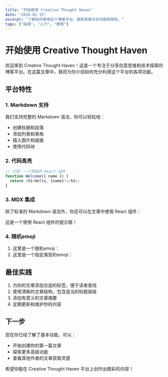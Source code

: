 ```yaml
---
title: "开始使用 Creative Thought Haven"
date: "2024-01-15"
excerpt: "了解如何使用这个博客平台，探索其强大的功能和特性。"
tags: ["指南", "入门", "教程"]
---
```


# 开始使用 Creative Thought Haven

欢迎来到 Creative Thought Haven！这是一个专注于分享创意思维和技术探索的博客平台。在这篇文章中，我将为你介绍如何充分利用这个平台的各项功能。

## 平台特性

### 1. Markdown 支持

我们支持完整的 Markdown 语法，你可以轻松地：

- 创建标题和段落
- 添加列表和表格
- 插入图片和链接
- 使用代码块

### 2. 代码高亮

```javascript
// 示例：一个简单的 React 组件
function Welcome({ name }) {
  return <h1>Hello, {name}!</h1>;
}
```

### 3. MDX 集成

除了标准的 Markdown 语法外，你还可以在文章中使用 React 组件：

<Alert>
  这是一个使用 React 组件的提示框！<RandomEmoji />
</Alert>

### 4. 随机emoji

1. 这里是一个随机emoji：<RandomEmoji />
2. 这里是一个指定类型的emoji：<RandomEmoji type="tech" />

## 最佳实践

1. 为你的文章添加合适的标签，便于读者查找
2. 使用清晰的文章结构，包含适当的标题层级
3. 添加有意义的文章摘要
4. 定期更新和维护你的内容

## 下一步

现在你已经了解了基本功能，可以：

- 开始创建你的第一篇文章
- 探索更多高级功能
- 查看其他作者的文章获取灵感

希望你能在 Creative Thought Haven 平台上创作出精彩的内容！